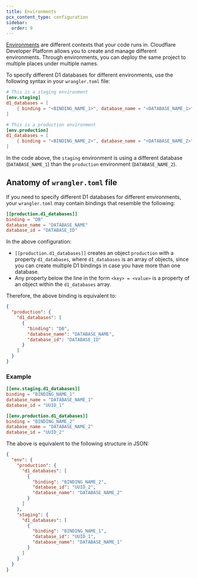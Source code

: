 ```yaml
---
title: Environments
pcx_content_type: configuration
sidebar:
  order: 9
---
```


[Environments](/workers/wrangler/environments/) are different contexts that your code runs in. Cloudflare Developer Platform allows you to create and manage different environments. Through environments, you can deploy the same project to multiple places under multiple names.

To specify different D1 databases for different environments, use the following syntax in your `wrangler.toml` file:


<WranglerConfig>

```toml
# This is a staging environment
[env.staging]
d1_databases = [
    { binding = "<BINDING_NAME_1>", database_name = "<DATABASE_NAME_1>", database_id = "<UUID1>" },
]

# This is a production environment
[env.production]
d1_databases = [
    { binding = "<BINDING_NAME_2>", database_name = "<DATABASE_NAME_2>", database_id = "<UUID2>" },
]
```

</WranglerConfig>

In the code above, the `staging` environment is using a different database (`DATABASE_NAME_1`) than the `production` environment (`DATABASE_NAME_2`).

## Anatomy of `wrangler.toml` file

If you need to specify different D1 databases for different environments, your `wrangler.toml` may contain bindings that resemble the following:

```toml
[[production.d1_databases]]
binding = "DB"
database_name = "DATABASE_NAME"
database_id = "DATABASE_ID"
```

In the above configuration:

- `[[production.d1_databases]]` creates an object `production` with a property `d1_databases`, where `d1_databases` is an array of objects, since you can create multiple D1 bindings in case you have more than one database.
- Any property below the line in the form `<key> = <value>` is a property of an object within the `d1_databases` array.

Therefore, the above binding is equivalent to:

```json
{
  "production": {
    "d1_databases": [
      {
        "binding": "DB",
        "database_name": "DATABASE_NAME",
        "database_id": "DATABASE_ID"
      }
    ]
  }
}
```

### Example

```toml
[[env.staging.d1_databases]]
binding = "BINDING_NAME_1"
database_name = "DATABASE_NAME_1"
database_id = "UUID_1"

[[env.production.d1_databases]]
binding = "BINDING_NAME_2"
database_name = "DATABASE_NAME_2"
database_id = "UUID_2"

```

The above is equivalent to the following structure in JSON:

```json
{
  "env": {
    "production": {
      "d1_databases": [
        {
          "binding": "BINDING_NAME_2",
          "database_id": "UUID_2",
          "database_name": "DATABASE_NAME_2"
        }
      ]
    },
    "staging": {
      "d1_databases": [
        {
          "binding": "BINDING_NAME_1",
          "database_id": "UUID_1",
          "database_name": "DATABASE_NAME_1"
        }
      ]
    }
  }
}
```
